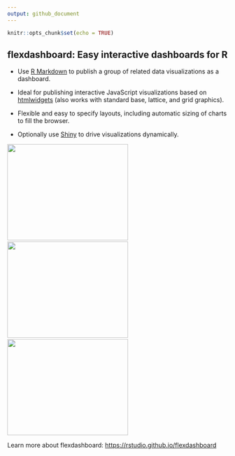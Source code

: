 ```yaml
---
output: github_document
---
```


```r
knitr::opts_chunk$set(echo = TRUE)
```

## flexdashboard: Easy interactive dashboards for R

* Use [R Markdown](http://rmarkdown.rstudio.com) to publish a group of related data visualizations as a dashboard.

* Ideal for publishing interactive JavaScript visualizations based on [htmlwidgets](http://www.htmlwidgets.org) (also works with standard base, lattice, and grid graphics).

* Flexible and easy to specify layouts, including automatic sizing of charts to fill the browser.

* Optionally use [Shiny](http://shiny.rstudio.com) to drive visualizations dynamically.

<a href="https://beta.rstudioconnect.com/jjallaire/htmlwidgets-d3heatmap/"><img src="http://rstudio.github.io/flexdashboard/images/htmlwidgets-d3heatmap.png" width=276 height=220></img></a>&nbsp;&nbsp;<img src="http://rstudio.github.io/flexdashboard/images/dygraphs.png" width=276 height=220></img>&nbsp;&nbsp;<img src="http://rstudio.github.io/flexdashboard/images/plotly.png" width=276 height=220></img>

Learn more about flexdashboard: <https://rstudio.github.io/flexdashboard>
